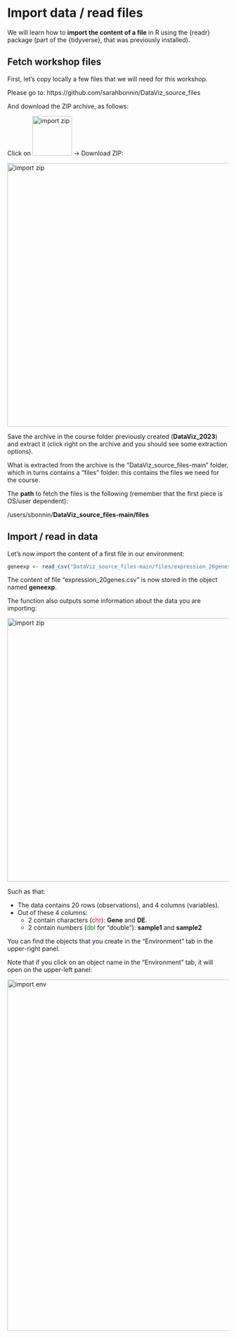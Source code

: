 # Import data / read files

We will learn how to **import the content of a file** in R using the {readr} package (part of the {tidyverse}, that was previously installed).

## Fetch workshop files

First, let's copy locally a few files that we will need for this workshop.

Please go to:
https://github.com/sarahbonnin/DataViz_source_files


And download the ZIP archive, as follows:

Click on <img src="images/import_github_code_button.png" alt="import zip" width="90"/> -> Download ZIP:


<img src="images/import_github_zip.png" alt="import zip" width="600"/>


Save the archive in the course folder previously created (**DataViz_2023**) and extract it (click right on the archive and you should see some extraction options).

What is extracted from the archive is the "DataViz_source_files-main" folder, which in turns contains a "files" folder: this contains the files we need for the course.

The **path** to fetch the files is the following (remember that the first piece is OS/user dependent):

/users/sbonnin/**DataViz_source_files-main/files**

## Import / read in data

Let's now import the content of a first file in our environment:

```r
geneexp <- read_csv("DataViz_source_files-main/files/expression_20genes.csv")
```

The content of file "expression_20genes.csv" is now stored in the object named **geneexp**.

The function also outputs some information about the data you are importing:

<img src="images/import_readr_console2.png" alt="import zip" width="600"/>

Such as that:

* The data contains 20 rows (observations), and 4 columns (variables).
* Out of these 4 columns:
  * 2 contain characters (<span style="color: red;">chr</span>): **Gene** and **DE**.
  * 2 contain numbers (<span style="color: green;">dbl</span> for "double"): **sample1** and **sample2**

You can find the objects that you create in the "Environment" tab in the upper-right panel.

Note that if you click on an object name in the "Environment" tab, it will open on the upper-left panel:

<img src="images/import_click_env.png" alt="import env" width="800"/>


